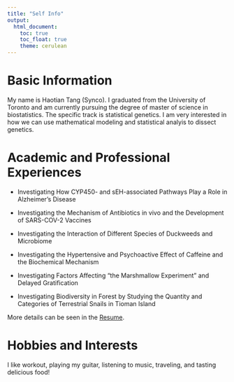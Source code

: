 ```yaml
---
title: "Self Info"
output: 
  html_document:
    toc: true
    toc_float: true
    theme: cerulean
---
```


# Basic Information

My name is Haotian Tang (Synco). I graduated from the University of Toronto and am currently pursuing the degree of master of science in biostatistics. The specific track is statistical genetics. I am very interested in how we can use mathematical modeling and statistical analyis to dissect genetics. 

# Academic and Professional Experiences

- Investigating How CYP450- and sEH-associated Pathways Play a Role in Alzheimer’s Disease

- Investigating the Mechanism of Antibiotics in vivo and the Development of SARS-COV-2 Vaccines

- Investigating the Interaction of Different Species of Duckweeds and Microbiome

- Investigating the Hypertensive and Psychoactive Effect of Caffeine and the Biochemical Mechanism

- Investigating Factors Affecting "the Marshmallow Experiment" and Delayed Gratification

- Investigating Biodiversity in Forest by Studying the Quantity and Categories of Terrestrial Snails in Tioman Island

More details can be seen in the [Resume](Resume.pdf).

# Hobbies and Interests

I like workout, playing my guitar, listening to music, traveling, and tasting delicious food! 




